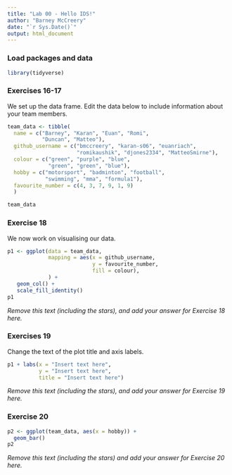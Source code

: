 ```yaml
---
title: "Lab 00 - Hello IDS!"
author: "Barney McCreery"
date: "`r Sys.Date()`"
output: html_document
---
```


### Load packages and data

```r
library(tidyverse) 
```

### Exercises 16-17

We set up the data frame. Edit the data below to include information about your team members.

```r
team_data <- tibble(
  name = c("Barney", "Karan", "Euan", "Romi", 
           "Duncan", "Matteo"),
  github_username = c("bmccreery", "karan-s06", "euanriach", 
                      "romikaushik", "djones2334", "MatteoSmirne"), 
  colour = c("green", "purple", "blue", 
             "green", "green", "blue"),
  hobby = c("motorsport", "badminton", "football", 
            "swimming", "mma", "formula1"),
  favourite_number = c(4, 3, 7, 9, 1, 9)
  )

team_data
```

### Exercise 18

We now work on visualising our data. 

```r
p1 <- ggplot(data = team_data, 
             mapping = aes(x = github_username, 
                           y = favourite_number,
                           fill = colour), 
             ) +
   geom_col() +
   scale_fill_identity()
p1
```


*Remove this text (including the stars), and add your answer for Exercise 18 here.*

### Exercises 19

Change the text of the plot title and axis labels.

```r
p1 + labs(x = "Insert text here", 
          y = "Insert text here",
          title = "Insert text here")
```

*Remove this text (including the stars), and add your answer for Exercise 19 here.*

### Exercise 20

```r
p2 <- ggplot(team_data, aes(x = hobby)) +
  geom_bar()
p2
```

*Remove this text (including the stars) and add your answer for Exercise 20 here.*
